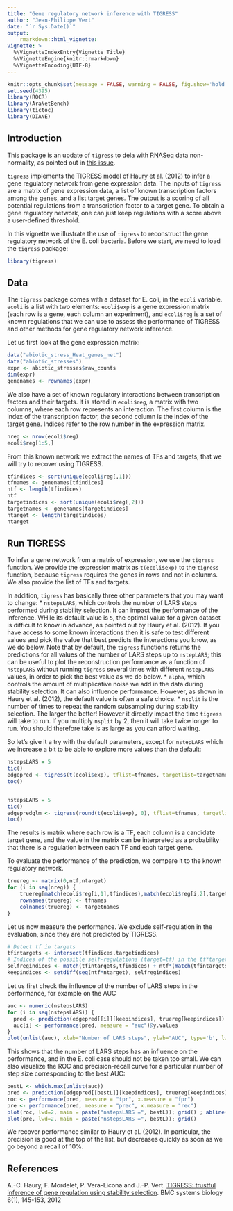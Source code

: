 ```yaml
---
title: "Gene regulatory network inference with TIGRESS"
author: "Jean-Philippe Vert"
date: "`r Sys.Date()`"
output: 
    rmarkdown::html_vignette:
vignette: >
  %\VignetteIndexEntry{Vignette Title}
  %\VignetteEngine{knitr::rmarkdown}
  %\VignetteEncoding{UTF-8}
---
```


```r
knitr::opts_chunk$set(message = FALSE, warning = FALSE, fig.show='hold', fig.width=3.4, fig.height=3.4)
set.seed(4395)
library(ROCR)
library(AraNetBench)
library(tictoc)
library(DIANE)
```


## Introduction

This package is an update of `tigress` to dela with RNASeq data non-normality, as pointed out in [this issue](https://github.com/jpvert/tigress/issues/6).

`tigress` implements the TIGRESS model of Haury et al. (2012) to infer a gene regulatory network from gene expression data. The inputs of `tigress` are a matrix of gene expression data, a list of known transcription factors among the genes, and a list target genes. The output is a scoring of all potential regulations from a transcription factor to a target gene. To obtain a gene regulatory network, one can just keep regulations with a score above a user-defined threshold.

In this vignette we illustrate the use of `tigress` to reconstruct the gene regulatory network of the E. coli bacteria. Before we start, we need to load the `tigress` package:

```r
library(tigress)
```

## Data

The `tigress` package comes with a dataset for E. coli, in the `ecoli` variable. `ecoli` is a list with two elements: `ecoli$exp` is a gene expression matrix (each row is a gene, each column an experiment), and `ecoli$reg` is a set of known regulations that we can use to assess the performance of TIGRESS and other methods for gene regulatory network inference.

Let us first look at the gene expression matrix:
```r
data("abiotic_stress_Heat_genes_net")
data("abiotic_stresses")
expr <- abiotic_stresses$raw_counts
dim(expr)
genenames <- rownames(expr)
```
We also have a set of known regulatory interactions between transcription factors and their targets. It is stored in `ecoli$reg`, a matrix with two columns, where each row represents an interaction. The first column is the index of the transcription factor, the second column is the index of the target gene. Indices refer to the row number in the expression matrix.
```r
nreg <- nrow(ecoli$reg)
ecoli$reg[1:5,]
```
From this known network we extract the names of TFs and targets, that we will try to recover using TIGRESS.
```r
tfindices <- sort(unique(ecoli$reg[,1]))
tfnames <- genenames[tfindices]
ntf <- length(tfindices)
ntf
targetindices <- sort(unique(ecoli$reg[,2]))
targetnames <- genenames[targetindices]
ntarget <- length(targetindices)
ntarget
```

## Run TIGRESS

To infer a gene network from a matrix of expression, we use the `tigress` function. We provide the expression matrix as `t(ecoli$exp)` to the `tigress` function, because `tigress` requires the genes in rows and not in colunms. We also provide the list of TFs and targets.

In addition, `tigress` has basically three other parameters that you may want to change:
* `nstepsLARS`, which controls the number of LARS steps performed during stability selection. It can impact the performance of the inference. WHile its default value is `5`, the optimal value for a given dataset is difficult to know in advance, as pointed out by Haury et al. (2012). If you have access to some known interactions then it is safe to test different values and pick the value that best predicts the interactions you know, as we do below. Note that by default, the `tigress` functions returns the predictions for all values of the number of LARS steps up to `nstepLARS`; this can be useful to plot the reconstruction performance as a function of `nstepLARS` without running `tigress` several times with different `nstepLARS` values, in order to pick the best value as we do below.
* `alpha`, which controls the amount of multiplicative noise we add in the data during stability selection. It can also influence performance. However, as shown in Haury et al. (2012), the default value is often a safe choice.
* `nsplit` is the number of times to repeat the random subsampling during stability selection. The larger the better! However it directly impact the time `tigress` will take to run. If you multiply `nsplit` by 2, then it will take twice longer to run. You should therefore take is as large as you can afford waiting.






So let's give it a try with the default parameters, except for `nstepLARS` which we increase a bit to be able to explore more values than the default:
```r
nstepsLARS = 5
tic()
edgepred <- tigress(t(ecoli$exp), tflist=tfnames, targetlist=targetnames, nstepsLARS = nstepsLARS, usemulticore = TRUE, nsplit = 50 )
toc()


nstepsLARS = 5
tic()
edgepredglm <- tigress(round(t(ecoli$exp), 0), tflist=tfnames, targetlist=targetnames, nstepsLARS = nstepsLARS, usemulticore = TRUE, nsplit = 50 , model = "glm")
toc()
```





The results is matrix where each row is a TF, each column is a candidate target gene, and the value in the matrix can be interpreted as a probability that there is a regulation between each TF and each target gene.

To evaluate the performance of the prediction, we compare it to the known regulatory network.
```r
truereg <- matrix(0,ntf,ntarget)
for (i in seq(nreg)) {
	truereg[match(ecoli$reg[i,1],tfindices),match(ecoli$reg[i,2],targetindices)]=1
	rownames(truereg) <- tfnames
	colnames(truereg) <- targetnames
}
```
Let us now measure the performance. We exclude self-regulation in the evaluation, since they are not predicted by TIGRESS.
```r
# Detect tf in targets
tfintargets <- intersect(tfindices,targetindices)
# Indices of the possible self-regulations (target=tf) in the tf*targets matrix
selfregindices <- match(tfintargets,tfindices) + ntf*(match(tfintargets,targetindices)-1)
keepindices <- setdiff(seq(ntf*ntarget), selfregindices)
```
Let us first check the influence of the number of LARS steps in the performance, for example on the AUC
```r
auc <- numeric(nstepsLARS)
for (i in seq(nstepsLARS)) {
  pred <- prediction(edgepred[[i]][keepindices], truereg[keepindices])
  auc[i] <- performance(pred, measure = "auc")@y.values
}
plot(unlist(auc), xlab="Number of LARS steps", ylab="AUC", type='b', lwd=2, main="TIGRESS performance") ; grid()
```

This shows that the number of LARS steps has an influence on the performance, and in the E. coli case should not be taken too small. We can also visualize the ROC and precision-recall curve for a particular number of step size corresponding to the best AUC:
```r
bestL <- which.max(unlist(auc))
pred <- prediction(edgepred[[bestL]][keepindices], truereg[keepindices])
roc <- performance(pred, measure = "tpr", x.measure = "fpr")
pre <- performance(pred, measure = "prec", x.measure = "rec") 
plot(roc, lwd=2, main = paste("nstepsLARS =", bestL)); grid() ; abline(0,1)
plot(pre, lwd=2, main = paste("nstepsLARS =", bestL)); grid()
```

We recover performance similar to Haury et al. (2012). In particular, the precision is good at the top of the list, but decreases quickly as soon as we go beyond a recall of 10%.

## References
A.-C. Haury, F. Mordelet, P. Vera-Licona and J.-P. Vert. [TIGRESS: trustful inference of gene regulation using stability selection](https://doi.org/10.1186/1752-0509-6-145). BMC systems biology 6(1), 145-153, 2012
